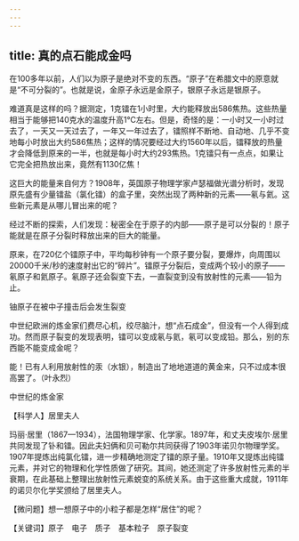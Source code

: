 ```yaml
---
---
---
```

title: 真的点石能成金吗
---




在100多年以前，人们以为原子是绝对不变的东西。“原子”在希腊文中的原意就是“不可分裂的”。也就是说，金原子永远是金原子，银原子永远是银原子。

难道真是这样的吗？据测定，1克镭在1小时里，大约能释放出586焦热。这些热量相当于能够把140克水的温度升高1℃左右。但是，奇怪的是：一小时又一小时过去了，一天又一天过去了，一年又一年过去了，镭照样不断地、自动地、几乎不变地每小时放出大约586焦热；这样的情况要经过大约1560年以后，镭释放的热量才会降低到原来的一半，也就是每小时大约293焦热。1克镭只有一点点，如果让它完全把热放出来，竟然有1130亿焦！

这巨大的能量来自何方？1908年，英国原子物理学家卢瑟福做光谱分析时，发现原先盛有少量镭盐（氯化镭）的盒子里，突然出现了两种新的元素——氡与氦。这些新元素是从哪儿冒出来的呢？

经过不断的探索，人们发现：秘密全在于原子的内部——原子是可以分裂的！原子能就是在原子分裂时释放出来的巨大的能量。

原来，在720亿个镭原子中，平均每秒钟有一个原子要分裂，要爆炸，向周围以20000千米/秒的速度射出它的“碎片”。镭原子分裂后，变成两个较小的原子——氡原子和氦原子。氡原子还会裂变下去，一直裂变到没有放射性的元素——铅为止。

铀原子在被中子撞击后会发生裂变



中世纪欧洲的炼金家们费尽心机，绞尽脑汁，想“点石成金”，但没有一个人得到成功。然而原子裂变的发现表明，镭可以变成氡与氦，氡可以变成铅。那么，别的东西能不能变成金呢？

能！已有人利用放射性的汞（水银），制造出了地地道道的黄金来，只不过成本很高罢了。（叶永烈）

中世纪的炼金家





【科学人】居里夫人



玛丽·居里（1867—1934），法国物理学家、化学家。1897年，和丈夫皮埃尔·居里共同发现了钋和镭。因此夫妇俩和贝可勒尔共同获得了1903年诺贝尔物理学奖。1907年提炼出纯氯化镭，进一步精确地测定了镭的原子量。1910年又提炼出纯镭元素，并对它的物理和化学性质做了研究。其间，她还测定了许多放射性元素的半衰期，在此基础上整理出放射性元素蜕变的系统关系。由于这些重大成就，1911年的诺贝尔化学奖颁给了居里夫人。

【微问题】想一想原子中的小粒子都是怎样“居住”的呢？

【关键词】原子　电子　质子　基本粒子　原子裂变